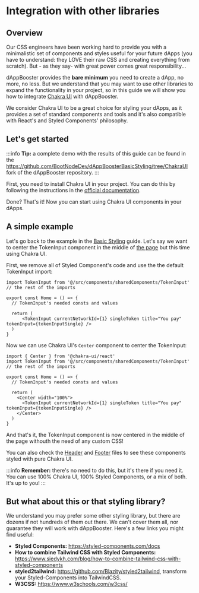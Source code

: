 # Integration with other libraries

## Overview

Our CSS engineers have been working hard to provide you with a minimalistic set of components and styles useful for your future dApps (you have to understand: they LOVE their raw CSS and creating everything from scratch). But - as they say- with great power comes great responsibility...

dAppBooster provides the **bare minimum** you need to create a dApp, no more, no less. But we understand that you may want to use other libraries to expand the functionality in your project, so in this guide we will show you how to integrate [Chakra UI](https://v2.chakra-ui.com/) with dAppBooster.

We consider Chakra UI to be a great choice for styling your dApps, as it provides a set of standard components and tools and it's also compatible with React's and Styled Components' philosophy.

## Let's get started

:::info
**Tip:** a complete demo with the results of this guide can be found in the https://github.com/BootNodeDev/dAppBoosterBasicStyling/tree/ChakraUI fork of the dAppBooster repository.
:::

First, you need to install Chakra UI in your project. You can do this by following the instructions in the [official documentation](https://v2.chakra-ui.com/getting-started/vite-guide).

Done? That's it! Now you can start using Chakra UI components in your dApps.

## A simple example

Let's go back to the example in the [Basic Styling](/docs/pages/styling/basic-styling.mdx) guide. Let's say we want to center the TokenInput component in the middle of [the page](https://github.com/BootNodeDev/dAppBoosterBasicStyling/blob/ChakraUI/src/components/pageComponents/home/index.tsx) but this time using Chakra UI.

First, we remove all of Styled Component's code and use the the default TokenInput import:

```tsx
import TokenInput from '@/src/components/sharedComponents/TokenInput'
// the rest of the imports

export const Home = () => {
  // TokenInput's needed consts and values

  return (
      <TokenInput currentNetworkId={1} singleToken title="You pay" tokenInput={tokenInputSingle} />
  )
}
```

Now we can use Chakra UI's `Center` component to center the TokenInput:

```tsx
import { Center } from '@chakra-ui/react'
import TokenInput from '@/src/components/sharedComponents/TokenInput'
// the rest of the imports

export const Home = () => {
  // TokenInput's needed consts and values

  return (
    <Center width="100%">
      <TokenInput currentNetworkId={1} singleToken title="You pay" tokenInput={tokenInputSingle} />
    </Center>
  )
}
```

And that's it, the TokenInput component is now centered in the middle of the page withouth the need of any custom CSS!

You can also check the [Header](https://github.com/BootNodeDev/dAppBoosterBasicStyling/blob/ChakraUI/src/components/sharedComponents/ui/Header.tsx) and [Footer](https://github.com/BootNodeDev/dAppBoosterBasicStyling/blob/ChakraUI/src/components/sharedComponents/ui/Footer.tsx) files to see these components styled with pure Chakra UI.

:::info
**Remember:** there's no need to do this, but it's there if you need it. You can use 100% Chakra UI, 100% Styled Components, or a mix of both. It's up to you!
:::

## But what about this or that styling library?

We understand you may prefer some other styling library, but there are dozens if not hundreds of them out there. We can't cover them all, nor guarantee they will work with dAppBooster. Here's a few links you might find useful:

- **Styled Components:** https://styled-components.com/docs
- **How to combine Tailwind CSS with Styled Components:** https://www.siedykh.com/blog/how-to-combine-tailwind-css-with-styled-components
- **styled2tailwind:** https://github.com/Blazity/styled2tailwind, transform your Styled-Components into TailwindCSS.
- **W3CSS:** https://www.w3schools.com/w3css/
